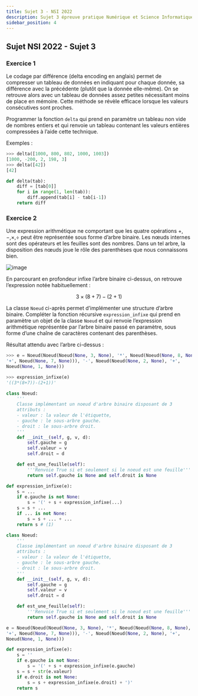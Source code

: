 ```yaml
---
title: Sujet 3 - NSI 2022
description: Sujet 3 épreuve pratique Numérique et Science Informatique 2022
sidebar_position: 4
---
```


## Sujet NSI 2022 - Sujet 3

### Exercice 1


<Tabs>
  <TabItem value="sujet" label="Sujet" default>

Le codage par différence (delta encoding en anglais) permet de compresser un tableau de
données en indiquant pour chaque donnée, sa différence avec la précédente (plutôt que la
donnée elle-même). On se retrouve alors avec un tableau de données assez petites nécessitant
moins de place en mémoire. Cette méthode se révèle efficace lorsque les valeurs consécutives
sont proches.

Programmer la fonction `delta` qui prend en paramètre un tableau non vide de nombres entiers
et qui renvoie un tableau contenant les valeurs entières compressées à l’aide cette technique.

Exemples :

```python
>>> delta([1000, 800, 802, 1000, 1003])
[1000, -200, 2, 198, 3]
>>> delta([42])
[42]
```

  </TabItem>
  <TabItem value="correction" label="Correction">

```python linenums='1'
def delta(tab):
    diff = [tab[0]]
    for i in range(1, len(tab)):
        diff.append(tab[i] - tab[i-1])
    return diff
```

  </TabItem>
  
</Tabs>

### Exercice 2

<Tabs>
  <TabItem value="sujet" label="Sujet" default>

Une expression arithmétique ne comportant que les quatre opérations +, −,×,÷ peut être
représentée sous forme d’arbre binaire. Les nœuds internes sont des opérateurs et les feuilles
sont des nombres. Dans un tel arbre, la disposition des nœuds joue le rôle des parenthèses que
nous connaissons bien.

![image](data/img3_2.png)

En parcourant en profondeur infixe l’arbre binaire ci-dessus, on
retrouve l’expression notée habituellement :

$$3 \times (8 + 7) − (2 + 1)$$

La classe `Noeud` ci-après permet d’implémenter une structure
d’arbre binaire.
Compléter la fonction récursive `expression_infixe` qui prend
en paramètre un objet de la classe `Noeud` et qui renvoie
l’expression arithmétique représentée par l’arbre binaire passé
en paramètre, sous forme d’une chaîne de caractères contenant
des parenthèses.

Résultat attendu avec l’arbre ci-dessus :

```python
>>> e = Noeud(Noeud(Noeud(None, 3, None), '*', Noeud(Noeud(None, 8, None),
'+', Noeud(None, 7, None))), '-', Noeud(Noeud(None, 2, None), '+',
Noeud(None, 1, None)))

>>> expression_infixe(e)
'((3*(8+7))-(2+1))'
```

```python
class Noeud:
    '''
    Classe implémentant un noeud d'arbre binaire disposant de 3
    attributs :
    - valeur : la valeur de l'étiquette,
    - gauche : le sous-arbre gauche.
    - droit : le sous-arbre droit.
    '''
    def __init__(self, g, v, d):
        self.gauche = g
        self.valeur = v
        self.droit = d

    def est_une_feuille(self):
        '''Renvoie True si et seulement si le noeud est une feuille'''
        return self.gauche is None and self.droit is None

def expression_infixe(e):
    s = ...
    if e.gauche is not None:
        s = '(' + s + expression_infixe(...)
    s = s + ...
    if ... is not None:
        s = s + ... + ...
    return s # (1)
```

  </TabItem>
  <TabItem value="correction" label="Correction">

```python linenums='1'
class Noeud:
    '''
    Classe implémentant un noeud d'arbre binaire disposant de 3
    attributs :
    - valeur : la valeur de l'étiquette,
    - gauche : le sous-arbre gauche.
    - droit : le sous-arbre droit.
    '''
    def __init__(self, g, v, d):
        self.gauche = g
        self.valeur = v
        self.droit = d

    def est_une_feuille(self):
        '''Renvoie True si et seulement si le noeud est une feuille'''
        return self.gauche is None and self.droit is None

e = Noeud(Noeud(Noeud(None, 3, None), '*', Noeud(Noeud(None, 8, None),
'+', Noeud(None, 7, None))), '-', Noeud(Noeud(None, 2, None), '+',
Noeud(None, 1, None)))

def expression_infixe(e):
    s = ''
    if e.gauche is not None:
        s = '(' + s + expression_infixe(e.gauche)
    s = s + str(e.valeur)
    if e.droit is not None:
        s = s + expression_infixe(e.droit) + ')'
    return s
```

  </TabItem>
  
</Tabs>

